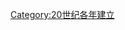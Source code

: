 {{estcat|190|9|1899|1910}}
{{Commons cat|1909 establishments}}
[[Category:20世纪各年建立|Category:20世纪各年建立]]